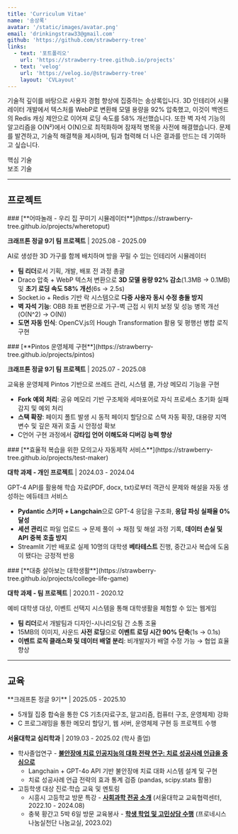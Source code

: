 ```yaml
---
title: 'Curriculum Vitae'
name: '송상록'
avatar: '/static/images/avatar.png'
email: 'drinkingstraw33@gmail.com'
github: 'https://github.com/strawberry-tree'
links:
  - text: '포트폴리오'
    url: 'https://strawberry-tree.github.io/projects'
  - text: 'velog'
    url: 'https://velog.io/@strawberry-tree'
    layout: 'CVLayout'
---
```


기술적 깊이를 바탕으로 사용자 경험 향상에 집중하는 송상록입니다. 3D 인테리어 시뮬레이터 개발에서 텍스처를 WebP로 변환해 모델 용량을 92% 압축했고, 이것이 백엔드의 Redis 캐싱 제안으로 이어져 로딩 속도를 58% 개선했습니다. 또한 벽 자석 기능의 알고리즘을 O(N²)에서 O(N)으로 최적화하며 잠재적 병목을 사전에 해결했습니다. 문제를 발견하고, 기술적 해결책을 제시하며, 팀과 협력해 더 나은 결과를 만드는 데 기여하고 싶습니다.

<div className="space-y-2">
  <div className="flex items-center gap-2">
    <span className="min-w-[80px] font-semibold">핵심 기술</span>
    <div className="flex flex-wrap gap-1">
      <Tag text="TypeScript" /> <Tag text="React" /> <Tag text="Next.js (Client + Server)" />
    </div>
  </div>
  <div className="flex items-center gap-2">
    <span className="min-w-[80px] font-semibold">보조 기술</span>
    <div className="flex flex-wrap gap-1">
      <Tag text="PostgreSQL" /> <Tag text="MongoDB" /> <Tag text="Flask" />
      <Tag text="pandas" />
      <Tag text="AWS" />
      <Tag text="Redis" />
    </div>
  </div>
</div>

---

## 프로젝트

<section className="print:page-break-inside-avoid">
### [**어따놀래 - 우리 집 꾸미기 시뮬레이터**](https://strawberry-tree.github.io/projects/wheretoput)

**크래프톤 정글 9기 팀 프로젝트** | 2025.08 - 2025.09

AI로 생성한 3D 가구를 함께 배치하며 방을 꾸밀 수 있는 인테리어 시뮬레이터

<Tag text="Next.js" /> <Tag text="React Three Fiber" /> <Tag text="OpenCV.js" />
<Tag text="Socket.io" /> <Tag text="Redis" /> <Tag text="PostgreSQL" />

- **팀 리더**로서 기획, 개발, 배포 전 과정 총괄
- Draco 압축 + WebP 텍스처 변환으로 **3D 모델 용량 92% 감소**(1.3MB → 0.1MB) 및 **초기 로딩 속도 58% 개선**(6s → 2.5s)
- Socket.io + Redis 기반 락 시스템으로 **다중 사용자 동시 수정 충돌 방지**
- **벽 자석 기능**: OBB 좌표 변환으로 가구-벽 근접 시 위치 보정 및 성능 병목 개선 (O(N^2) -> O(N))
- **도면 자동 인식**: OpenCV.js의 Hough Transformation 활용 및 평행선 병합 로직 구현

</section>

<section className="print:page-break-inside-avoid">
### [**Pintos 운영체제 구현**](https://strawberry-tree.github.io/projects/pintos)

**크래프톤 정글 9기 팀 프로젝트** | 2025.07 - 2025.08

교육용 운영체제 Pintos 기반으로 쓰레드 관리, 시스템 콜, 가상 메모리 기능을 구현

<Tag text="C" />

- **Fork 예외 처리**: 공유 메모리 기반 구조체와 세마포어로 자식 프로세스 초기화 실패 감지 및 예외 처리
- **스택 확장**: 페이지 폴트 발생 시 동적 페이지 할당으로 스택 자동 확장, 대용량 지역변수 및 깊은 재귀 호출 시 안정성 확보
- C언어 구현 과정에서 **강타입 언어 이해도와 디버깅 능력 향상**

</section>

<section className="print:page-break-inside-avoid">
### [**효율적 복습을 위한 모의고사 자동제작 서비스**](https://strawberry-tree.github.io/projects/test-maker)

**대학 과제 - 개인 프로젝트** | 2024.03 - 2024.04

GPT-4 API를 활용해 학습 자료(PDF, docx, txt)로부터 객관식 문제와 해설을 자동 생성하는 에듀테크 서비스

<Tag text="Python" /> <Tag text="Langchain" /> <Tag text="Streamlit" /> <Tag text="Pydantic" />

- **Pydantic 스키마 + Langchain**으로 GPT-4 응답을 구조화, **응답 파싱 실패율 0% 달성**
- **세션 관리**로 파일 업로드 → 문제 풀이 → 채점 및 해설 과정 기록, **데이터 손실 및 API 중복 호출 방지**
- Streamlit 기반 배포로 실제 10명의 대학생 **베타테스트** 진행, 중간고사 복습에 도움이 됐다는 긍정적 반응

</section>

<section className="print:page-break-inside-avoid">
### [**대충 살아보는 대학생활**](https://strawberry-tree.github.io/projects/college-life-game)

**대학 과제 - 팀 프로젝트** | 2020.11 - 2020.12

예비 대학생 대상, 이벤트 선택지 시스템을 통해 대학생활을 체험할 수 있는 웹게임

<Tag text="p5.js" /> <Tag text="JavaScript" />

- **팀 리더**로서 개발팀과 디자인-시나리오팀 간 소통 조율
- 15MB의 이미지, 사운드 **사전 로딩**으로 **이벤트 로딩 시간 90% 단축**(1s → 0.1s)
- **이벤트 로직 클래스화 및 데이터 배열 분리**: 비개발자가 배열 수정 가능 → 협업 효율 향상

</section>

---

## 교육

<section className="print:page-break-inside-avoid">
**크래프톤 정글 9기** | 2025.05 - 2025.10

- 5개월 집중 합숙을 통한 CS 기초(자료구조, 알고리즘, 컴퓨터 구조, 운영체제) 강화
- C 프로그래밍을 통한 메모리 할당기, 웹 서버, 운영체제 구현 등 프로젝트 수행

**서울대학교 심리학과** | 2019.03 - 2025.02 (학사 졸업)

- 학사졸업연구 - [**불안장애 치료 인공지능의 대화 전략 연구: 치료 성공사례 언급을 중심으로**](https://github.com/strawberry-tree/anxiety_chatbot/blob/main/%EC%8B%AC%EB%A6%AC%ED%95%99%EA%B3%BC_%EC%86%A1%EC%83%81%EB%A1%9D_%ED%95%99%EB%B6%80%EC%A1%B8%EC%97%85%EB%85%BC%EB%AC%B8_%EC%B5%9C%EC%A2%85.pdf)
  - Langchain + GPT-4o API 기반 불안장애 치료 대화 시스템 설계 및 구현
  - 치료 성공사례 언급 전략의 효과 통계 검증 (pandas, scipy.stats 활용)
- 고등학생 대상 진로·학습 교육 및 멘토링
  - 시흥시 고등학교 방문 특강 - [**사회과학 전공 소개**](https://drive.google.com/file/d/1DjVY872bCv5r2hoqz_mmN7X9MJ8BpKoh/view?usp=sharing) (서울대학교 교육협력센터, 2022.10 - 2024.08)
  - 충북 황간고 5박 6일 방문 교육봉사 - [**학생 학업 및 고민상담 수행**](https://drive.google.com/file/d/1UKpWGjgqVjfx1iCKnvOxczPR0S2P0c3F/view?usp=sharing) (프로네시스 나눔실천단 나눔교실, 2023.02)

</section>
